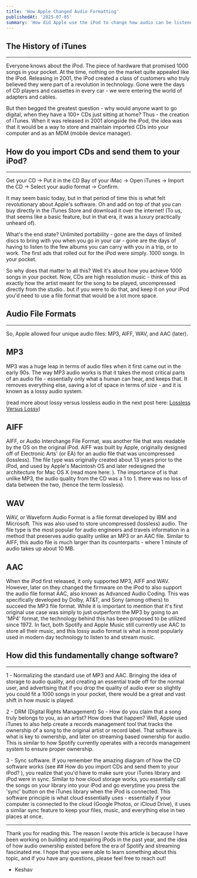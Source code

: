 ```yaml
---
title: 'How Apple Changed Audio Formatting'
publishedAt: '2025-07-05'
summary: 'How did Apple use the iPod to change how audio can be listened to in more ways than one?'
---
```


## The History of iTunes
---

Everyone knows about the iPod. The piece of hardware that promised 1000 songs in your pocket. At the time, nothing on the market quite appealed like the iPod. Releasing in 2001,
the iPod created a class of customers who truly believed they were part of a revolution in technology. Gone were the days of CD players and cassettes in every car - we were entering the world of adapters and cables.

But then begged the greatest question - why would anyone want to go digital, when they have a 100+ CDs just sitting at home? Thus - the creation of iTunes. When it was released in 2001 alongside the iPod, the idea was that it would be a way to store and maintain imported CDs into your computer and as an MDM (mobile device manager).

## How do you import CDs and send them to your iPod?
---
Get your CD -> Put it in the CD Bay of your iMac -> Open iTunes -> Import the CD -> Select your audio format -> Confirm.

It may seem basic today, but in that period of time this is what felt revolutionary about Apple's software. Oh and add on top of that you can buy directly in the iTunes Store and download it over the internet! (To us, that seems like a basic feature, but in that era, it was a luxury practically unheard of).

What's the end state? Unlimited portability - gone are the days of limited discs to bring with you when you go in your car - gone are the days of having to listen to the few albums you can carry with you in a trip, or to work. The first ads that rolled out for the iPod were simply. 1000 songs. In your pocket.

So why does that matter to all this? Well it's about *how* you achieve 1000 songs in your pocket. Now, CDs are high resolution music - think of this as exactly how the artist meant for the song to be played, uncompressed directly from the studio.. but if you were to do that, and keep it on your iPod you'd need to use a file format that would be a lot more space.


## Audio File Formats
---

So, Apple allowed four unique audio files: MP3, AIFF, WAV, and AAC (later).

## MP3
MP3 was a huge leap in terms of audio files when it first came out in the early 90s. The way MP3 audio works is that it takes the most critical parts of an audio file - essentially only what a human can hear, and keeps that. It removes everything else, saving a lot of space in terms of size - and it is known as a lossy audio system. 

(read more about lossy versus lossless audio in the next post here: [Lossless Versus Lossy](./lossless-audio))

## AIFF

AIFF, or Audio Interchange File Format, was another file that was readable by the OS on the original iPod. 
AIFF was built by Apple, originally designed off of Electronic Arts' (or EA) for an audio file that was uncompressed (lossless). 
The file type was originally created about 13 years prior to the iPod, and used by Apple's Macintosh OS and later redesigned the architecture for Mac OS X (read more here: ). The importance of is that unlike MP3, the audio quality from the CD was a 1 to 1. there was no loss of data between the two, (hence the term lossless).

## WAV 

WAV, or Waveform Audio Format is a file format developed by IBM and Microsoft. 
This was also used to store uncompressed (lossless) audio. The file type is the most popular for audio engineers and travels information in a method that preserves audio quality unlike an MP3 or an AAC file. Similar to AIFF, this audio file is much larger than its counterparts - where 1 minute of audio takes up about 10 MB.

## AAC

When the iPod first released, it only supported MP3, AIFF and WAV. However, later on they changed the firmware on the iPod to also support the audio file format AAC, also known as Advanced Audio Coding. This was specifically developed by Dolby, AT&T, and Sony (among others) to succeed the MP3 file format.
While it is important to mention that it's first original use case was simply to just outperform the MP3 by going to an 'MP4' format, the technology behind this has been proposed to be utilized since 1972. In fact, both Spotify and Apple Music still currently use AAC to store all their music, and this lossy audio format is what is most popularly used in modern day technology to listen to and stream music.


## How did this fundamentally change software?
---

1 - Normalizing the standard use of MP3 and AAC. Bringing the idea of storage to audio quality, and creating an essential trade off for the normal user, and advertising that if you drop the quality of audio ever so slightly you could fit a 1000 songs in your pocket, there would be a great and vast shift in how music is played.

2 - DRM (Digital Rights Management) So - How do you claim that a song truly belongs to you, as an artist? How does that happen? Well, Apple used iTunes to also help create a records management tool that tracks the ownership of a song to the original artist or record label. That software is what is key to ownership, and later on streaming based ownership for audio. This is similar to how Spotify currently operates with a records management system to ensure proper ownership.

3 - Sync software. If you remember the amazing diagram of how the CD software works (see ## How do you import CDs and send them to your iPod? ), you realize that you'd have to make sure your iTunes library and iPod were in sync. Similar to how cloud storage works, you essentially call the songs on your library into your iPod and go everytime you press the 'sync' button on the iTunes library when the iPod is connected. This software principle is what cloud essentially uses - essentially if your computer is connected to the cloud (Google Photos, or iCloud Drive), it uses a similar sync feature to keep your files, music, and everything else in two places at once.


---

Thank you for reading this. The reason I wrote this article is because I have been working on building and repairing iPods in the past year, and the idea of how audio ownership existed before the era of Spotify and streaming fascinated me. I hope that you were able to learn something about this topic, and if you have any questions, please feel free to reach out!

- Keshav

